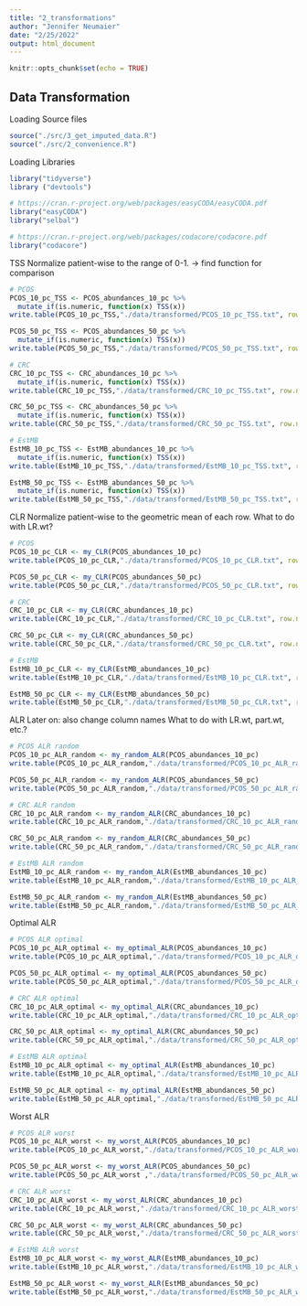 ```yaml
---
title: "2_transformations"
author: "Jennifer Neumaier"
date: "2/25/2022"
output: html_document
---
```


```r
knitr::opts_chunk$set(echo = TRUE)
```

## Data Transformation

Loading Source files
```r
source("./src/3_get_imputed_data.R")
source("./src/2_convenience.R")
```

Loading Libraries
```r
library("tidyverse")
library ("devtools")

# https://cran.r-project.org/web/packages/easyCODA/easyCODA.pdf
library("easyCODA")
library("selbal")

# https://cran.r-project.org/web/packages/codacore/codacore.pdf
library("codacore")

```

TSS
Normalize patient-wise to the range of 0-1. -> find function for comparison
```r
# PCOS
PCOS_10_pc_TSS <- PCOS_abundances_10_pc %>%
  mutate_if(is.numeric, function(x) TSS(x))
write.table(PCOS_10_pc_TSS,"./data/transformed/PCOS_10_pc_TSS.txt", row.names = FALSE)

PCOS_50_pc_TSS <- PCOS_abundances_50_pc %>%
  mutate_if(is.numeric, function(x) TSS(x))
write.table(PCOS_50_pc_TSS,"./data/transformed/PCOS_50_pc_TSS.txt", row.names = FALSE)

# CRC
CRC_10_pc_TSS <- CRC_abundances_10_pc %>%
  mutate_if(is.numeric, function(x) TSS(x))
write.table(CRC_10_pc_TSS,"./data/transformed/CRC_10_pc_TSS.txt", row.names = FALSE)

CRC_50_pc_TSS <- CRC_abundances_50_pc %>%
  mutate_if(is.numeric, function(x) TSS(x))
write.table(CRC_50_pc_TSS,"./data/transformed/CRC_50_pc_TSS.txt", row.names = FALSE)

# EstMB
EstMB_10_pc_TSS <- EstMB_abundances_10_pc %>%
  mutate_if(is.numeric, function(x) TSS(x))
write.table(EstMB_10_pc_TSS,"./data/transformed/EstMB_10_pc_TSS.txt", row.names = FALSE)

EstMB_50_pc_TSS <- EstMB_abundances_50_pc %>%
  mutate_if(is.numeric, function(x) TSS(x))
write.table(EstMB_50_pc_TSS,"./data/transformed/EstMB_50_pc_TSS.txt", row.names = FALSE)
```


CLR
Normalize patient-wise to the geometric mean of each row.
What to do with LR.wt?
```r
# PCOS
PCOS_10_pc_CLR <- my_CLR(PCOS_abundances_10_pc)
write.table(PCOS_10_pc_CLR,"./data/transformed/PCOS_10_pc_CLR.txt", row.names = FALSE)

PCOS_50_pc_CLR <- my_CLR(PCOS_abundances_50_pc)
write.table(PCOS_50_pc_CLR,"./data/transformed/PCOS_50_pc_CLR.txt", row.names = FALSE)

# CRC
CRC_10_pc_CLR <- my_CLR(CRC_abundances_10_pc)
write.table(CRC_10_pc_CLR,"./data/transformed/CRC_10_pc_CLR.txt", row.names = FALSE)

CRC_50_pc_CLR <- my_CLR(CRC_abundances_50_pc)
write.table(CRC_50_pc_CLR,"./data/transformed/CRC_50_pc_CLR.txt", row.names = FALSE)

# EstMB
EstMB_10_pc_CLR <- my_CLR(EstMB_abundances_10_pc)
write.table(EstMB_10_pc_CLR,"./data/transformed/EstMB_10_pc_CLR.txt", row.names = FALSE)

EstMB_50_pc_CLR <- my_CLR(EstMB_abundances_50_pc)
write.table(EstMB_50_pc_CLR,"./data/transformed/EstMB_50_pc_CLR.txt", row.names = FALSE)
```

ALR
Later on: also change column names
What to do with LR.wt, part.wt, etc.?
```r
# PCOS ALR random
PCOS_10_pc_ALR_random <- my_random_ALR(PCOS_abundances_10_pc)
write.table(PCOS_10_pc_ALR_random,"./data/transformed/PCOS_10_pc_ALR_random.txt", row.names = FALSE)

PCOS_50_pc_ALR_random <- my_random_ALR(PCOS_abundances_50_pc)
write.table(PCOS_50_pc_ALR_random,"./data/transformed/PCOS_50_pc_ALR_random.txt", row.names = FALSE)

# CRC ALR random
CRC_10_pc_ALR_random <- my_random_ALR(CRC_abundances_10_pc)
write.table(CRC_10_pc_ALR_random,"./data/transformed/CRC_10_pc_ALR_random.txt", row.names = FALSE)

CRC_50_pc_ALR_random <- my_random_ALR(CRC_abundances_50_pc)
write.table(CRC_50_pc_ALR_random,"./data/transformed/CRC_50_pc_ALR_random.txt", row.names = FALSE)

# EstMB ALR random
EstMB_10_pc_ALR_random <- my_random_ALR(EstMB_abundances_10_pc)
write.table(EstMB_10_pc_ALR_random,"./data/transformed/EstMB_10_pc_ALR_random.txt", row.names = FALSE)

EstMB_50_pc_ALR_random <- my_random_ALR(EstMB_abundances_50_pc)
write.table(EstMB_50_pc_ALR_random,"./data/transformed/EstMB_50_pc_ALR_random.txt", row.names = FALSE)
```

Optimal ALR
```r
# PCOS ALR optimal
PCOS_10_pc_ALR_optimal <- my_optimal_ALR(PCOS_abundances_10_pc)
write.table(PCOS_10_pc_ALR_optimal,"./data/transformed/PCOS_10_pc_ALR_optimal.txt", row.names = FALSE)

PCOS_50_pc_ALR_optimal <- my_optimal_ALR(PCOS_abundances_50_pc)
write.table(PCOS_50_pc_ALR_optimal,"./data/transformed/PCOS_50_pc_ALR_optimal.txt", row.names = FALSE)

# CRC ALR optimal
CRC_10_pc_ALR_optimal <- my_optimal_ALR(CRC_abundances_10_pc)
write.table(CRC_10_pc_ALR_optimal,"./data/transformed/CRC_10_pc_ALR_optimal.txt", row.names = FALSE)

CRC_50_pc_ALR_optimal <- my_optimal_ALR(CRC_abundances_50_pc)
write.table(CRC_50_pc_ALR_optimal,"./data/transformed/CRC_50_pc_ALR_optimal.txt", row.names = FALSE)

# EstMB ALR optimal
EstMB_10_pc_ALR_optimal <- my_optimal_ALR(EstMB_abundances_10_pc)
write.table(EstMB_10_pc_ALR_optimal,"./data/transformed/EstMB_10_pc_ALR_optimal.txt", row.names = FALSE)

EstMB_50_pc_ALR_optimal <- my_optimal_ALR(EstMB_abundances_50_pc)
write.table(EstMB_50_pc_ALR_optimal,"./data/transformed/EstMB_50_pc_ALR_optimal.txt", row.names = FALSE)
```

Worst ALR
```r
# PCOS ALR worst
PCOS_10_pc_ALR_worst <- my_worst_ALR(PCOS_abundances_10_pc)
write.table(PCOS_10_pc_ALR_worst,"./data/transformed/PCOS_10_pc_ALR_worst.txt", row.names = FALSE)

PCOS_50_pc_ALR_worst <- my_worst_ALR(PCOS_abundances_50_pc)
write.table(PCOS_50_pc_ALR_worst ,"./data/transformed/PCOS_50_pc_ALR_worst.txt", row.names = FALSE)

# CRC ALR worst
CRC_10_pc_ALR_worst <- my_worst_ALR(CRC_abundances_10_pc)
write.table(CRC_10_pc_ALR_worst,"./data/transformed/CRC_10_pc_ALR_worst.txt", row.names = FALSE)

CRC_50_pc_ALR_worst <- my_worst_ALR(CRC_abundances_50_pc)
write.table(CRC_50_pc_ALR_worst,"./data/transformed/CRC_50_pc_ALR_worst.txt", row.names = FALSE)

# EstMB ALR worst
EstMB_10_pc_ALR_worst <- my_worst_ALR(EstMB_abundances_10_pc)
write.table(EstMB_10_pc_ALR_worst,"./data/transformed/EstMB_10_pc_ALR_worst.txt", row.names = FALSE)

EstMB_50_pc_ALR_worst <- my_worst_ALR(EstMB_abundances_50_pc)
write.table(EstMB_50_pc_ALR_worst,"./data/transformed/EstMB_50_pc_ALR_worst.txt", row.names = FALSE)
```

